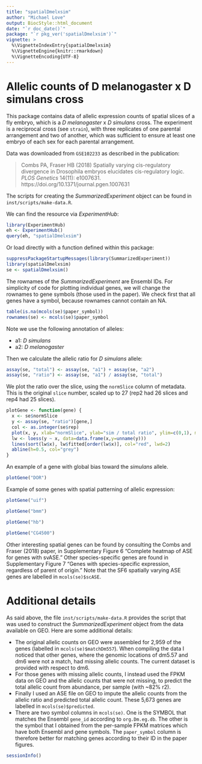 ```yaml
---
title: "spatialDmelxsim"
author: "Michael Love"
output: BiocStyle::html_document
date: "`r doc_date()`"
package: "`r pkg_ver('spatialDmelxsim')`"
vignette: >
  %\VignetteIndexEntry{spatialDmelxsim}
  %\VignetteEngine{knitr::rmarkdown}
  %\VignetteEncoding{UTF-8}
---
```


# Allelic counts of D melanogaster x D simulans cross

This package contains data of allelic expression counts of spatial
slices of a fly embryo, which is a *D melanogaster* x *D simulans*
cross. The experiment is a reciprocal cross (see `strain`), with three
replicates of one parental arrangement and two of another, which was
sufficient to ensure at least one embryo of each sex for each parental
arrangement.

Data was downloaded from `GSE102233` as described in the publication:

> Combs PA, Fraser HB (2018) 
> Spatially varying cis-regulatory divergence in Drosophila embryos 
> elucidates cis-regulatory logic. 
> *PLOS Genetics* 14(11): e1007631. 
> https://doi.org/10.1371/journal.pgen.1007631

The scripts for creating the *SummarizedExperiment* object can be
found in `inst/scripts/make-data.R`.

We can find the resource via *ExperimentHub*:

```r
library(ExperimentHub)
eh <- ExperimentHub()
query(eh, "spatialDmelxsim")
```

Or load directly with a function defined within this package:

```r
suppressPackageStartupMessages(library(SummarizedExperiment))
library(spatialDmelxsim)
se <- spatialDmelxsim()
```

The rownames of the *SummarizedExperiment* are Ensembl IDs. For
simplicity of code for plotting individual genes, we will change the
rownames to gene symbols (those used in the paper). We check first
that all genes have a symbol, because rownames cannot contain an NA.

```r
table(is.na(mcols(se)$paper_symbol))
rownames(se) <- mcols(se)$paper_symbol
```

Note we use the following annotation of alleles:

* a1: *D simulans*
* a2: *D melanogaster*

Then we calculate the allelic ratio for *D simulans* allele: 

```r
assay(se, "total") <- assay(se, "a1") + assay(se, "a2") 
assay(se, "ratio") <- assay(se, "a1") / assay(se, "total")
```

We plot the ratio over the slice, using the `normSlice` column of
metadata. This is the original `slice` number, scaled up to 27 (rep2
had 26 slices and rep4 had 25 slices).

```r
plotGene <- function(gene) {
  x <- se$normSlice
  y <- assay(se, "ratio")[gene,]
  col <- as.integer(se$rep)
  plot(x, y, xlab="normSlice", ylab="sim / total ratio", ylim=c(0,1), main=gene, col=col)
  lw <- loess(y ~ x, data=data.frame(x,y=unname(y)))
  lines(sort(lw$x), lw$fitted[order(lw$x)], col="red", lwd=2)
  abline(h=0.5, col="grey")
}
```

An example of a gene with global bias toward the *simulans* allele.

```r
plotGene("DOR")
```

Example of some genes with spatial patterning of allelic expression:

```r
plotGene("uif")
```

```r
plotGene("bmm")
```

```r
plotGene("hb")
```

```r
plotGene("CG4500")
```

Other interesting spatial genes can be found by consulting the Combs
and Fraser (2018) paper, in Supplementary Figure 6 "Complete heatmap
of ASE for genes with svASE." Other species-specific genes are found
in Supplementary Figure 7 "Genes with species-specific expression,
regardless of parent of origin." Note that the SF6 spatially varying
ASE genes are labelled in `mcols(se)$scASE`.

# Additional details

As said above, the file `inst/scripts/make-data.R` provides the script
that was used to construct the *SummarizedExperiment* object from the
data available on GEO. Here are some additional details:

* The original allelic counts on GEO were assembled for 2,959 of the
  genes (labelled in `mcols(se)$matchDm557`). When compiling the data I
  noticed that other genes, where the genomic locations of dm5.57 and
  dm6 were not a match, had missing allelic counts. The current
  dataset is provided with respect to dm6.
* For those genes with missing allelic counts, I instead used the FPKM
  data on GEO and the allelic counts that were not missing, to predict
  the total allelic count from abundance, per sample (with ~82% r2).
* Finally I used an ASE file on GEO to impute the allelic counts from
  the allelic ratio and predicted total allelic count. These 5,673
  genes are labelled in `mcols(se)$predicted`.
* There are two symbol columns in `mcols(se)`. One is the SYMBOL that
  matches the Ensembl `gene_id` according to `org.Dm.eg.db`. The other
  is the symbol that I obtained from the per-sample FPKM matrices
  which have both Ensembl and gene symbols. The `paper_symbol` column
  is therefore better for matching genes according to their ID in the
  paper figures.

```r
sessionInfo()
```
